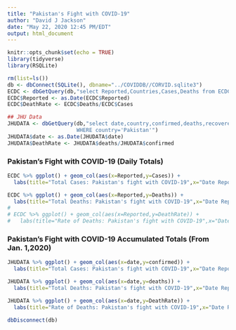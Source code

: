 ```yaml
---
title: "Pakistan's Fight with COVID-19"
author: "David J Jackson"
date: "May 22, 2020 12:45 PM/EDT"
output: html_document
---
```


```r
knitr::opts_chunk$set(echo = TRUE)
library(tidyverse)
library(RSQLite)
```
```r
rm(list=ls())
db <- dbConnect(SQLite(), dbname="../COVIDDB//CORVID.sqlite3")
ECDC <- dbGetQuery(db,"select Reported,Countries,Cases,Deaths from ECDC")
ECDC$Reported <- as.Date(ECDC$Reported)
ECDC$DeathRate <- ECDC$Deaths/ECDC$Cases

## JHU Data
JHUDATA <- dbGetQuery(db,"select date,country,confirmed,deaths,recovered from JHUDATA
                      WHERE country='Pakistan'")
JHUDATA$date <- as.Date(JHUDATA$date)
JHUDATA$DeathRate <- JHUDATA$deaths/JHUDATA$confirmed


```

### Pakistan's Fight with COVID-19 (Daily Totals)

```r
ECDC %>% ggplot() + geom_col(aes(x=Reported,y=Cases)) +
  labs(title="Total Cases: Pakistan's fight with COVID-19",x="Date Reported",y="Total Cases Reported")

ECDC %>% ggplot() + geom_col(aes(x=Reported,y=Deaths)) +
  labs(title="Total Deaths: Pakistan's fight with COVID-19",x="Date Reported",y="Total Deaths Reported")
# 
# ECDC %>% ggplot() + geom_col(aes(x=Reported,y=DeathRate)) +
#   labs(title="Rate of Deaths: Pakistan's fight with COVID-19",x="Date Reported",y="Death RAte (%)")
```

### Pakistan's Fight with COVID-19 Accumulated Totals (From Jan. 1,2020)

```r
JHUDATA %>% ggplot() + geom_col(aes(x=date,y=confirmed)) +
  labs(title="Total Cases: Pakistan's fight with COVID-19",x="Date Reported",y="Total Cases To Date")

JHUDATA %>% ggplot() + geom_col(aes(x=date,y=deaths)) +
  labs(title="Total Deaths: Pakistan's fight with COVID-19",x="Date Reported",y="Total  Deaths To Date")

JHUDATA %>% ggplot() + geom_col(aes(x=date,y=DeathRate)) +
  labs(title="Rate of Deaths: Pakistan's fight with COVID-19",x="Date Reported",y="Death RAte (%)")
```
```r
dbDisconnect(db)
```

